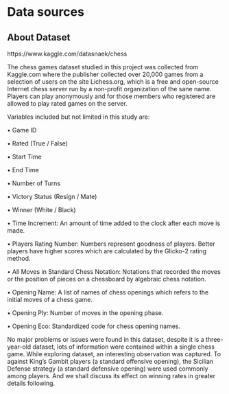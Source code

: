 # Data sources

## About Dataset

https://www.kaggle.com/datasnaek/chess

The chess games dataset studied in this project was collected from Kaggle.com where the publisher collected over 20,000 games from a selection of users on the site Lichess.org, which is a free and open-source Internet chess server run by a non-profit organization of the sane name. Players can play anonymously and for those members who registered are allowed to play rated games on the server.

Variables included but not limited in this study are:

•	Game ID

•	Rated (True / False)

•	Start Time

•	End Time

•	Number of Turns

•	Victory Status (Resign / Mate)

•	Winner (White / Black)

•	Time Increment: An amount of time added to the clock after each move is made.

•	Players Rating Number: Numbers represent goodness of players. Better players have higher scores which are calculated by the Glicko-2 rating method.   

•	All Moves in Standard Chess Notation: Notations that recorded the moves or the position of pieces on a chessboard by algebraic chess notation.

•	Opening Name: A list of names of chess openings which refers to the initial moves of a chess game.

•	Opening Ply: Number of moves in the opening phase.

•	Opening Eco: Standardized code for chess opening names.

No major problems or issues were found in this dataset, despite it is a three-year-old dataset, lots of information were contained within a single chess game. While exploring dataset, an interesting observation was captured. To against King’s Gambit players (a standard offensive opening), the Sicilian Defense strategy (a standard defensive opening) were used commonly among players. And we shall discuss its effect on winning rates in greater details following.  

